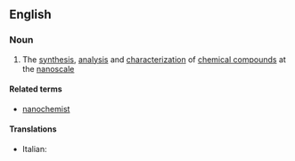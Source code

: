 ==English==

===Noun===
{{wikipedia}}
{{en-noun|-}}

# {{context|chemistry|lang=en}} The [[synthesis]], [[analysis]] and [[characterization]] of [[chemical compound]]s at the [[nanoscale]]

====Related terms====
* [[nanochemist]]

====Translations====
{{trans-top}}
* Italian: {{t+|it|nanochimica|f}}
{{trans-mid}}
{{trans-bottom}}